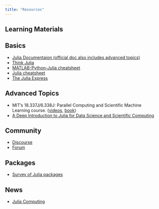 ```yaml
---
title: "Resources"
---
```


## Learning Materials



## Basics
- [Julia Documentaion (official doc also includes advanced topics)](https://docs.julialang.org/en/v1/)
- [Think Julia](https://benlauwens.github.io/ThinkJulia.jl/latest/book.html)
- [MATLAB-Python-Julia cheatsheet](https://cheatsheets.quantecon.org/)
- [Julia cheatsheet](https://cheatsheets.quantecon.org/julia-cheatsheet.html)
- [The Julia Express](http://bogumilkaminski.pl/files/julia_express.pdf)

## Advanced Topics
- MIT's 18.337J/6.338J: Parallel Computing and Scientific Machine Learning course. ([videos](https://www.youtube.com/watch?v=3IoqyXmAAkU&list=PLCAl7tjCwWyGjdzOOnlbGnVNZk0kB8VSa), [book](https://github.com/SciML/SciMLBook))
- [A Deep Introduction to Julia for Data Science and Scientific Computing](http://ucidatascienceinitiative.github.io/IntroToJulia/)

## Community

- [Discourse](https://discourse.julialang.org/)
- [Forum](https://forem.julialang.org/)


## Packages

- [Survey of Julia packages](https://sosiristseng.github.io/julia-pkgs/#/)

## News

- [Julia Computing](https://juliacomputing.com/)